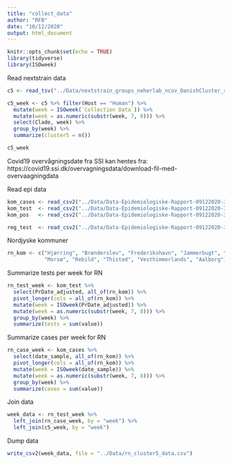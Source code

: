 ```yaml
---
title: "collect_data"
author: "RFB"
date: "10/12/2020"
output: html_document
---
```


```r
knitr::opts_chunk$set(echo = TRUE)
library(tidyverse)
library(ISOweek)
```

Read nextstrain data
```r
c5 <- read_tsv("../Data/nextstrain_groups_neherlab_ncov_DanishCluster_selected_metadata.tsv")

c5_week <- c5 %>% filter(Host == "Human") %>% 
  mutate(week = ISOweek(`Collection Data`)) %>% 
  mutate(week = as.numeric(substr(week, 7, 8))) %>% 
  select(Clade, week) %>% 
  group_by(week) %>% 
  summarize(cluster5 = n())

c5_week
```

Covid19 overvågningsdate fra SSI kan hentes fra: https://covid19.ssi.dk/overvagningsdata/download-fil-med-overvaagningdata 

Read epi data
```r
kom_cases <- read_csv2("../Data/Data-Epidemiologiske-Rapport-09122020-31ac/Municipality_cases_time_series.csv")
kom_test  <- read_csv2("../Data/Data-Epidemiologiske-Rapport-09122020-31ac/Municipality_tested_persons_time_series.csv")
kom_pos   <- read_csv2("../Data/Data-Epidemiologiske-Rapport-09122020-31ac/Municipality_test_pos.csv")

reg_test  <- read_csv2("../Data/Data-Epidemiologiske-Rapport-09122020-31ac/Test_regioner.csv")
```

Nordjyske kommuner
```r
rn_kom <- c("Hjørring", "Brønderslev", "Frederikshavn", "Jammerbugt", "Læsø", "Mariagerfjord",
            "Morsø", "Rebild", "Thisted", "Vesthimmerlands", "Aalborg")
```

Summarize tests per week for RN
```r
rn_test_week <- kom_test %>% 
  select(PrDate_adjusted, all_of(rn_kom)) %>% 
  pivot_longer(cols = all_of(rn_kom)) %>% 
  mutate(week = ISOweek(PrDate_adjusted)) %>% 
  mutate(week = as.numeric(substr(week, 7, 8))) %>% 
  group_by(week) %>% 
  summarize(tests = sum(value))
```
Summarize cases per week for RN
```r
rn_case_week <- kom_cases %>% 
  select(date_sample, all_of(rn_kom)) %>% 
  pivot_longer(cols = all_of(rn_kom)) %>% 
  mutate(week = ISOweek(date_sample)) %>% 
  mutate(week = as.numeric(substr(week, 7, 8))) %>% 
  group_by(week) %>% 
  summarize(cases = sum(value))
```
Join data
```r
week_data <- rn_test_week %>% 
  left_join(rn_case_week, by = "week") %>% 
  left_join(c5_week, by = "week")
```

Dump data
```r
write_csv2(week_data, file = "../Data/rn_cluster5_data.csv")
```

